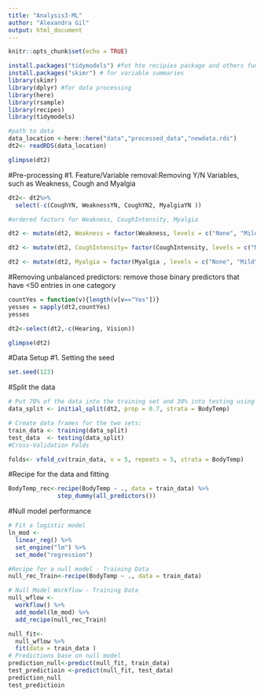 ```yaml
---
title: "Analysis3-ML"
author: "Alexandra Gil"
output: html_document
---
```


```r
knitr::opts_chunk$set(echo = TRUE)
```

```r
install.packages("tidymodels") #fot hte recipies package and others functions
install.packages("skimr") # for variable summaries
library(skimr)
library(dplyr) #for data processing
library(here)
library(rsample)
library(recipes)
library(tidymodels)
```

```r
#path to data
data_location <-here::here("data","processed_data","newdata.rds")
dt2<- readRDS(data_location)
```
```r
glimpse(dt2)
```
#Pre-processing
#1. Feature/Variable removal:Removing Y/N Variables, such as Weakness, Cough and Myalgia
```r
dt2<- dt2%>%
  select(-c(CoughYN, WeaknessYN, CoughYN2, MyalgiaYN ))
```
```r
#ordered factors for Weakness, CoughIntensity, Myalgia 

dt2 <- mutate(dt2, Weakness = factor(Weakness, levels = c("None", "Mild","Moderate","Severe"),ordered = TRUE))

dt2 <- mutate(dt2, CoughIntensity= factor(CoughIntensity, levels = c("None", "Mild","Moderate","Severe"),ordered = TRUE))

dt2 <- mutate(dt2, Myalgia = factor(Myalgia , levels = c("None", "Mild","Moderate","Severe"),ordered = TRUE))
```
#Removing unbalanced predictors: remove those binary predictors that have <50 entries in one category 
```r
countYes = function(v){length(v[v=="Yes"])}
yesses = sapply(dt2,countYes)
yesses
```
```r
dt2<-select(dt2,-c(Hearing, Vision))

glimpse(dt2)
```
#Data Setup
#1. Setting the seed
```r
set.seed(123)
```
#Split the data 
```r
# Put 70% of the data into the training set and 30% into testing using strata=BodyTemp
data_split <- initial_split(dt2, prop = 0.7, strata = BodyTemp)

# Create data frames for the two sets:
train_data <- training(data_split)
test_data  <- testing(data_split)
#Cross-Validation Folds

folds<- vfold_cv(train_data, v = 5, repeats = 5, strata = BodyTemp)
```
#Recipe for the data and fitting
```r
BodyTemp_rec<-recipe(BodyTemp ~ ., data = train_data) %>%
              step_dummy(all_predictors())
```
#Null model performance
```r
# Fit a logistic model 
ln_mod <- 
  linear_reg() %>% 
  set_engine("lm") %>%
  set_mode("regression")

#Recipe for a null model - Training Data
null_rec_Train<-recipe(BodyTemp ~ ., data = train_data) 

# Null Model Workflow - Training Data
null_wflow <-
  workflow() %>% 
  add_model(lm_mod) %>% 
  add_recipe(null_rec_Train)

null_fit<-
  null_wflow %>%
  fit(data = train_data )
# Predictions base on null model
prediction_null<-predict(null_fit, train_data)
test_predictioin <-predict(null_fit, test_data)
prediction_null
test_predictioin
```
